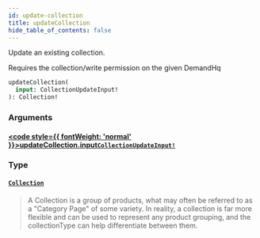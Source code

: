 ```yaml
---
id: update-collection
title: updateCollection
hide_table_of_contents: false
---
```








Update an existing collection.

Requires the collection/write permission on the given DemandHq

```graphql
updateCollection(
  input: CollectionUpdateInput!
): Collection!
```


### Arguments

#### [<code style={{ fontWeight: 'normal' }}>updateCollection.<b>input</b></code>](#)<Bullet />[`CollectionUpdateInput!`](/demand/api/graphql-admin/reference/inputs/collection-update-input) <Badge class="secondary" text="non-null"/> <Badge class="secondary" text="input"/>
> 
> 

### Type

#### [`Collection`](/demand/api/graphql-admin/reference/objects/collection) <Badge class="secondary" text="object"/>
> A Collection is a group of products, what may often be referred to as a "Category Page" of some variety.
In reality, a collection is far more flexible and can be used to represent any
product grouping, and the collectionType can help differentiate between them.
> 





